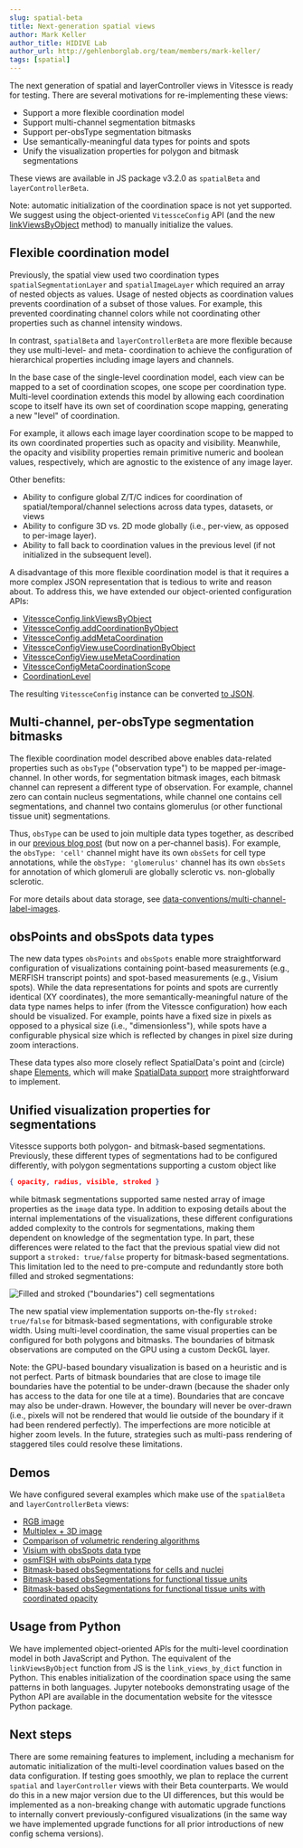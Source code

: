 ```yaml
---
slug: spatial-beta
title: Next-generation spatial views
author: Mark Keller
author_title: HIDIVE Lab
author_url: http://gehlenborglab.org/team/members/mark-keller/
tags: [spatial]
---
```


The next generation of spatial and layerController views in Vitessce is ready for testing.
There are several motivations for re-implementing these views:

<!--truncate-->

- Support a more flexible coordination model
- Support multi-channel segmentation bitmasks
- Support per-obsType segmentation bitmasks
- Use semantically-meaningful data types for points and spots
- Unify the visualization properties for polygon and bitmask segmentations

These views are available in JS package v3.2.0 as `spatialBeta` and `layerControllerBeta`.


Note: automatic initialization of the coordination space is not yet supported.
We suggest using the object-oriented `VitessceConfig` API (and the new [linkViewsByObject](../../docs/view-config-js/#linkviewsbyobjectviews-obj-metatrue) method) to manually initialize the values.

## Flexible coordination model

Previously, the spatial view used two coordination types `spatialSegmentationLayer` and `spatialImageLayer` which required an array of nested objects as values.
Usage of nested objects as coordination values prevents coordination of a subset of those values.
For example, this prevented coordinating channel colors while not coordinating other properties such as channel intensity windows.

In contrast, `spatialBeta` and `layerControllerBeta` are more flexible because they use multi-level- and meta- coordination to achieve the configuration of hierarchical properties including image layers and channels.

In the base case of the single-level coordination model, each view can be mapped to a set of coordination scopes, one scope per coordination type.
Multi-level coordination extends this model by allowing each coordination scope to itself have its own set of coordination scope mapping, generating a new "level" of coordination.

For example, it allows each image layer coordination scope to be mapped to its own coordinated properties such as opacity and visibility.
Meanwhile, the opacity and visibility properties remain primitive numeric and boolean values, respectively, which are agnostic to the existence of any image layer.

Other benefits:
- Ability to configure global Z/T/C indices for coordination of spatial/temporal/channel selections across data types, datasets, or views
- Ability to configure 3D vs. 2D mode globally (i.e., per-view, as opposed to per-image layer).
- Ability to fall back to coordination values in the previous level (if not initialized in the subsequent level).

A disadvantage of this more flexible coordination model is that it requires a more complex JSON representation that is tedious to write and reason about.
To address this, we have extended our object-oriented configuration APIs:
- [VitessceConfig.linkViewsByObject](../../docs/view-config-js/#linkviewsbyobjectviews-obj-metatrue)
- [VitessceConfig.addCoordinationByObject](../../docs/view-config-js/#addcoordinationbyobjectobj)
- [VitessceConfig.addMetaCoordination](../../docs/view-config-js/#addmetacoordination)
- [VitessceConfigView.useCoordinationByObject](../../docs/view-config-js/#usecoordinationbyobjectobj)
- [VitessceConfigView.useMetaCoordination](../../docs/view-config-js/#usemetacoordinationmetascope)
- [VitessceConfigMetaCoordinationScope](../../docs/view-config-js/#vitessceconfigmetacoordinationscope)
- [CoordinationLevel](../../docs/view-config-js/#coordinationlevel)

The resulting `VitessceConfig` instance can be converted [to JSON](../../docs/view-config-js/#tojson).

## Multi-channel, per-obsType segmentation bitmasks

The flexible coordination model described above enables data-related properties such as `obsType` ("observation type") to be mapped per-image-channel.
In other words, for segmentation bitmask images, each bitmask channel can represent a different type of observation.
For example, channel zero can contain nucleus segmentations, while channel one contains cell segmentations, and channel two contains glomerulus (or other functional tissue unit) segmentations.

Thus, `obsType` can be used to join multiple data types together, as described in our [previous blog post](../obs-by-feature-update/) (but now on a per-channel basis).
For example, the `obsType: 'cell'` channel might have its own `obsSets` for cell type annotations,
while the `obsType: 'glomerulus'` channel has its own `obsSets` for annotation of which glomeruli are globally sclerotic vs. non-globally sclerotic.

For more details about data storage, see [data-conventions/multi-channel-label-images](https://github.com/keller-mark/data-conventions/tree/main/multi-channel-label-images).

## obsPoints and obsSpots data types

The new data types `obsPoints` and `obsSpots` enable more straightforward configuration of visualizations containing point-based measurements (e.g., MERFISH transcript points) and spot-based measurements (e.g., Visium spots).
While the data representations for points and spots are currently identical (XY coordinates), the more semantically-meaningful nature of the data type names helps to infer (from the Vitessce configuration) how each should be visualized.
For example, points have a fixed size in pixels as opposed to a physical size (i.e., "dimensionless"), while spots have a configurable physical size which is reflected by changes in pixel size during zoom interactions.

These data types also more closely reflect SpatialData's point and (circle) shape [Elements](https://spatialdata.scverse.org/en/latest/design_doc.html#elements), which will make [SpatialData support](https://github.com/vitessce/vitessce/issues/1292) more straightforward to implement.

## Unified visualization properties for segmentations

Vitessce supports both polygon- and bitmask-based segmentations.
Previously, these different types of segmentations had to be configured differently, with polygon segmentations supporting a custom object like

```json
{ opacity, radius, visible, stroked }
```

while bitmask segmentations supported same nested array of image properties as the `image` data type.
In addition to exposing details about the internal implementations of the visualizations, these different configurations added complexity to the controls for segmentations, making them dependent on knowledge of the segmentation type.
In part, these differences were related to the fact that the previous spatial view did not support a `stroked: true/false` property for bitmask-based segmentations.
This limitation led to the need to pre-compute and redundantly store both filled and stroked segmentations:

![Filled and stroked ("boundaries") cell segmentations](/img/blog/segmentation_boundaries.png)

The new spatial view implementation supports on-the-fly `stroked: true/false` for bitmask-based segmentations, with configurable stroke width.
Using multi-level coordination, the same visual properties can be configured for both polygons and bitmasks.
The boundaries of bitmask observations are computed on the GPU using a custom DeckGL layer.

Note: the GPU-based boundary visualization is based on a heuristic and is not perfect.
Parts of bitmask boundaries that are close to image tile boundaries have the potential to be under-drawn (because the shader only has access to the data for one tile at a time).
Boundaries that are concave may also be under-drawn.
However, the boundary will never be over-drawn (i.e., pixels will not be rendered that would lie outside of the boundary if it had been rendered perfectly).
The imperfections are more noticible at higher zoom levels.
In the future, strategies such as multi-pass rendering of staggered tiles could resolve these limitations.

## Demos

We have configured several examples which make use of the `spatialBeta` and `layerControllerBeta` views:
- [RGB image](../../#?dataset=visium-2023-image-only)
- [Multiplex + 3D image](../../#?dataset=blin-2019-2)
- [Comparison of volumetric rendering algorithms](../../#?dataset=blin-2019-3)
- [Visium with obsSpots data type](../../#?dataset=visium-2023)
- [osmFISH with obsPoints data type](../../#?dataset=codeluppi-2018-2)
- [Bitmask-based obsSegmentations for cells and nuclei](../../#?dataset=codex-2023)
- [Bitmask-based obsSegmentations for functional tissue units](../../#?dataset=kpmp-2023)
- [Bitmask-based obsSegmentations for functional tissue units with coordinated opacity](../../#?dataset=kpmp-2023-2)


## Usage from Python

We have implemented object-oriented APIs for the multi-level coordination model in both JavaScript and Python.
The equivalent of the `linkViewsByObject` function from JS is the `link_views_by_dict` function in Python.
This enables initialization of the coordination space using the same patterns in both languages.
Jupyter notebooks demonstrating usage of the Python API are available in the documentation website for the vitessce Python package.

<!-- TODO: add links -->

 
## Next steps

There are some remaining features to implement, including a mechanism for automatic initialization of the multi-level coordination values based on the data configuration.
If testing goes smoothly, we plan to replace the current `spatial` and `layerController` views with their Beta counterparts. 
We would do this in a new major version due to the UI differences, but this would be implemented as a non-breaking change with automatic upgrade functions to internally convert previously-configured visualizations (in the same way we have implemented upgrade functions for all prior introductions of new config schema versions).


